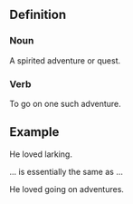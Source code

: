 ==Definition==
===Noun===
A spirited adventure or quest.

===Verb===
To go on one such adventure.

==Example==
He loved larking.

... is essentially the same as ...

He loved going on adventures.